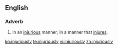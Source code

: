 ==English==
===Adverb===
{{en-adv}}
# In an [[injurious]] manner; in a manner that [[injure]]s.

[[ko:injuriously]]
[[te:injuriously]]
[[vi:injuriously]]
[[zh:injuriously]]